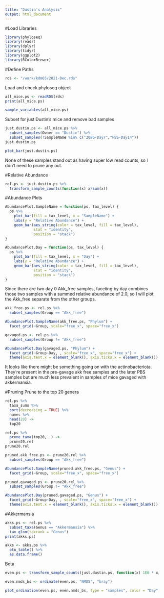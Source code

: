 ```yaml
---
title: "Dustin's Analysis"
output: html_document
---
```


#Load Libraries
```r
library(phyloseq)
library(readr)
library(dplyr)
library(tidyr)
library(ggplot2)
library(RColorBrewer)
```

#Define Paths
```r
rds <- "/work/kdm65/2021-Dec.rds"
```

Load and check phyloseq object
```r
all_mice.ps <- readRDS(rds)
print(all_mice.ps)
```

```r
sample_variables(all_mice.ps)
```

Subset for just Dustin's mice and remove bad samples
```r
just.dustin.ps <- all_mice.ps %>%
  subset_samples(Owner == "Dustin") %>%
  subset_samples(!SampleName %in% c("2086-Day7","PBS-Day14"))
just.dustin.ps
```

```r
plot_bar(just.dustin.ps)
```
None of these samples stand out as having super low read counts, so I don't need to prune any out.

#Relative Abundance
```r
rel.ps <- just.dustin.ps %>%
  transform_sample_counts(function(x) x/sum(x))
```

#Abundance Plots
```r
AbundancePlot.SampleName = function(ps, tax_level) {
  ps %>%
    plot_bar(fill = tax_level, x = "SampleName") +
    labs(y = "Relative Abundance") +
    geom_bar(aes_string(color = tax_level, fill = tax_level),
             stat = "identity",
             position = "stack")
}

AbundancePlot.Day = function(ps, tax_level) {
  ps %>%
    plot_bar(fill = tax_level, x = "Day") +
    labs(y = "Relative Abundance") +
    geom_bar(aes_string(color = tax_level, fill = tax_level),
             stat = "identity",
             position = "stack")
}
```

Since there are two day 0 Akk_free samples, faceting by day combines those two samples with a summed relative abundance of 2.0, so I will plot the Akk_free separate from the other groups.

```r
akk_free.ps <- rel.ps %>%
  subset_samples(Group == "Akk_free")

AbundancePlot.SampleName(akk_free.ps, "Phylum") +
  facet_grid(~Group, scale="free_x", space="free_x")
```

```r
gavaged.ps <- rel.ps %>%
  subset_samples(Group != "Akk_free")

AbundancePlot.Day(gavaged.ps, "Phylum") +
  facet_grid(~Group~Day, , scale="free_x", space="free_x") +
  theme(axis.text.x = element_blank(), axis.ticks.x = element_blank())
```

It looks like there might be something going on with the actinobacteriota. They're present in the pre-gavage akk free samples and the later PBS samples but are much less prevalent in samples of mice gavaged with akkermansia.

#Pruning
Prune to the top 20 genera
```r
rel.ps %>%
  taxa_sums %>%
  sort(decreasing = TRUE) %>%
  names %>%
  head(20) ->
  top20

rel.ps %>%
  prune_taxa(top20, .) ->
  prune20.rel
prune20.rel
```

```r
pruned.akk_free.ps <- prune20.rel %>%
  subset_samples(Group == "Akk_free")

AbundancePlot.SampleName(pruned.akk_free.ps, "Genus") +
  facet_grid(~Group, scale="free_x", space="free_x")
```

```r
pruned.gavaged.ps <- prune20.rel %>%
  subset_samples(Group != "Akk_free")

AbundancePlot.Day(pruned.gavaged.ps, "Genus") +
  facet_grid(~Group~Day, , scale="free_x", space="free_x") +
  theme(axis.text.x = element_blank(), axis.ticks.x = element_blank())
```

#Akkermansia
```r
akks.ps <- rel.ps %>%
  subset_taxa(Genus == "Akkermansia") %>%
  tax_glom(taxrank = "Genus")
print(akks.ps)
```

```r
akks <- akks.ps %>%
  otu_table() %>%
  as.data.frame()
```

Beta
```r
even.ps <- transform_sample_counts(just.dustin.ps, function(x) 1E6 * x/sum(x))
```

```r
even.nmds_bs <- ordinate(even.ps, "NMDS", "bray")
```

```r
plot_ordination(even.ps, even.nmds_bs, type = "samples", color = "Day", shape = "Group")
```

